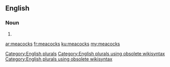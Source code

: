 ==English==

===Noun===
{{head|en}}

# {{plural of|meacock}}

[[Category:English plurals]][[Category:English plurals using obsolete wikisyntax]][[Category:English plurals using obsolete wikisyntax]]

[[ar:meacocks]]
[[fr:meacocks]]
[[ku:meacocks]]
[[my:meacocks]]
